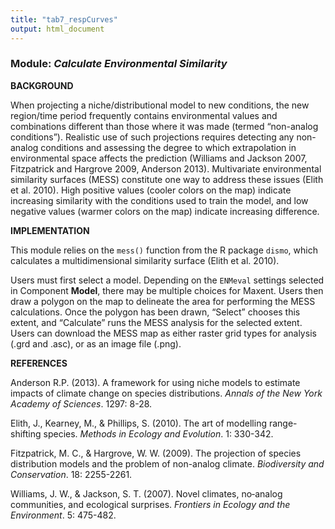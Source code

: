 ```yaml
---
title: "tab7_respCurves"
output: html_document
---
```


### **Module:** ***Calculate Environmental Similarity***

**BACKGROUND**  

When projecting a niche/distributional model to new conditions, the new region/time period frequently contains environmental values and combinations different than those where it was made (termed “non-analog conditions”). Realistic use of such projections requires detecting any non-analog conditions and assessing the degree to which extrapolation in environmental space affects the prediction (Williams and Jackson 2007, Fitzpatrick and Hargrove 2009, Anderson 2013). Multivariate environmental similarity surfaces (MESS) constitute one way to address these issues (Elith et al. 2010). High positive values (cooler colors on the map) indicate increasing similarity with the conditions used to train the model, and low negative values (warmer colors on the map) indicate increasing difference.

**IMPLEMENTATION** 

This module relies on the `mess()` function from the R package `dismo`, which calculates a multidimensional similarity surface (Elith et al. 2010).

Users must first select a model. Depending on the `ENMeval` settings selected in Component **Model**, there may be multiple choices for Maxent. Users then draw a polygon on the map to delineate the area for performing the MESS calculations. Once the polygon has been drawn, "Select" chooses this extent, and "Calculate" runs the MESS analysis for the selected extent. Users can download the MESS map as either raster grid types for analysis (.grd and .asc), or as an image file (.png).

**REFERENCES**

Anderson R.P. (2013). A framework for using niche models to estimate impacts of climate change on species distributions. *Annals of the New York Academy of Sciences*. 1297: 8-28.

Elith, J., Kearney, M., & Phillips, S. (2010). The art of modelling range-shifting species. *Methods in Ecology and Evolution*. 1: 330-342.

Fitzpatrick, M. C., & Hargrove, W. W. (2009). The projection of species distribution models and the problem of non-analog climate. *Biodiversity and Conservation*. 18: 2255-2261.

Williams, J. W., & Jackson, S. T. (2007). Novel climates, no‐analog communities, and ecological surprises. *Frontiers in Ecology and the Environment*. 5: 475-482.
